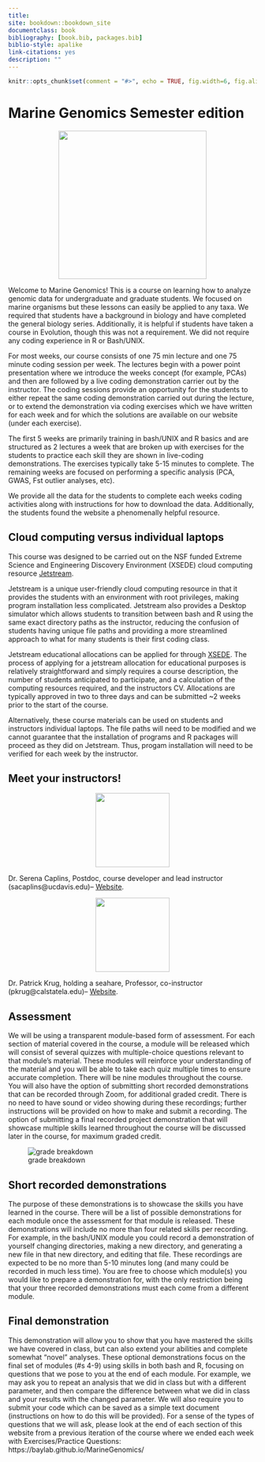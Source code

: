 ```yaml
--- 
title: 
site: bookdown::bookdown_site
documentclass: book
bibliography: [book.bib, packages.bib]
biblio-style: apalike
link-citations: yes
description: ""
---
```

```r
knitr::opts_chunk$set(comment = "#>", echo = TRUE, fig.width=6, fig.align = "center")
```

# Marine Genomics Semester edition

<center>

<img src="figs/margen.logo.jpg" width="300" height="300" />

</center>


Welcome to Marine Genomics! This is a course on learning how to analyze genomic data for undergraduate and graduate students. We focused on marine organisms but these lessons can easily be applied to any taxa. We required that students have a background in biology and have completed the general biology series. Additionally, it is helpful if students have taken a course in Evolution, though this was not a requirement. We did not require any coding experience in R or Bash/UNIX. 

For most weeks, our course consists of one 75 min lecture and one 75 minute coding session per week. The lectures begin with a power point presentation where we introduce the weeks concept (for example, PCAs) and then are followed by a live coding demonstration carrier out by the instructor. The coding sessions provide an opportunity for the students to either repeat the same coding demonstration carried out during the lecture, or to extend the demonstration via coding exercises which we have written for each week and for which the solutions are available on our website (under each exercise). 

The first 5 weeks are primarily training in bash/UNIX and R basics and are structured as 2 lectures a week that are broken up with exercises for the students to practice each skill they are shown in live-coding demonstrations. The exercises typically take 5-15 minutes to complete. The remaining weeks are focused on performing a specific analysis (PCA, GWAS, Fst outlier analyses, etc). 

We provide all the data for the students to complete each weeks coding activities along with instructions for how to download the data. Additionally, the students found the website a phenomenally helpful resource.

## Cloud computing versus individual laptops

This course was designed to be carried out on the NSF funded Extreme Science and Engineering Discovery Environment (XSEDE) cloud computing resource [Jetstream](https://portal.xsede.org/jetstream). 

Jetstream is a unique user-friendly cloud computing resource in that it provides the students with an environment with root privileges, making program installation less complicated. Jetstream also provides a Desktop simulator which allows students to transition between bash and R using the same exact directory paths as the instructor, reducing the confusion of students having unique file paths and providing a more streamlined approach to what for many students is their first coding class. 

Jetstream educational allocations can be applied for through [XSEDE](https://portal.xsede.org/jetstream#allocations:education). The process of applying for a jetstream allocation for educational purposes is relatively straightforward and simply requires a course description, the number of students anticipated to participate, and a calculation of the computing resources required, and the instructors CV. Allocations are typically approved in two to three days and can be submitted ~2 weeks prior to the start of the course.

Alternatively, these course materials can be used on students and instructors individual laptops. The file paths will need to be modified and we cannot guarantee that the installation of programs and R packages will proceed as they did on Jetstream. Thus, progam installation will need to be verified for each week by the instructor.

## Meet your instructors!
<center>

<img src="figs/Serena.JPG" width="150" height="150" />

</center>

Dr. Serena Caplins, Postdoc, course developer and lead instructor (sacaplins@ucdavis.edu)-- [Website](https://scaplins@wordpress.com).


<center>

<img src="figs/PatrickKrug.JPG" width="150" height="150" />

</center>

Dr. Patrick Krug, holding a seahare, Professor, co-instructor (pkrug@calstatela.edu)-- [Website](https://patkrug70.wixsite.com/website).




## Assessment

We will be using a transparent module-based form of assessment. For each section of material covered in the course, a module will be released which will consist of several quizzes with multiple-choice questions relevant to that module’s material. These modules will reinforce your understanding of the material and you will be able to take each quiz multiple times to ensure accurate completion. There will be nine modules throughout the course. You will also have the option of submitting short recorded demonstrations that can be recorded through Zoom, for additional graded credit. There is no need to have sound or video showing during these recordings; further instructions will be provided on how to make and submit a recording. The option of submitting a final recorded project demonstration that will showcase multiple skills learned throughout the course will be discussed later in the course, for maximum graded credit. 

![grade breakdown](./figs/intro/Assesment _figure.jpg)

## Short recorded demonstrations

The purpose of these demonstrations is to showcase the skills you have learned in the course. There will be a list of possible demonstrations for each module once the assessment for that module is released. These demonstrations will include no more than four related skills per recording. For example, in the bash/UNIX module you could record a demonstration of yourself changing directories, making a new directory, and generating a new file in that new directory, and editing that file. These recordings are expected to be no more than 5-10 minutes long (and many could be recorded in much less time). You are free to choose which module(s) you would like to prepare a demonstration for, with the only restriction being that your three recorded demonstrations must each come from a different module. 

## Final demonstration

This demonstration will allow you to show that you have mastered the skills we have covered in class, but can also extend your abilities and complete somewhat “novel” analyses. These optional demonstrations focus on the final set of modules (#s 4-9) using skills in both bash and R, focusing on questions that we pose to you at the end of each module. For example, we may ask you to repeat an analysis that we did in class but with a different parameter, and then compare the difference between what we did in class and your results with the changed parameter. We will also require you to submit your code which can be saved as a simple text document (instructions on how to do this will be provided). For a sense of the types of questions that we will ask, please look at the end of each section of this website from a previous iteration of the course where we ended each week with Exercises/Practice Questions: https://baylab.github.io/MarineGenomics/

